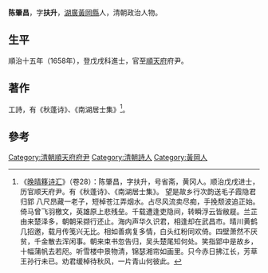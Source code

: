 '''陈肇昌'''，字'''扶升'''，[[湖廣|湖廣]][[黃岡縣|黃岡縣]]人，清朝政治人物。

==生平==
順治十五年（1658年），登戊戌科進士，官至[[順天府|順天府]]府尹。

==著作==
工詩，有《秋蓬诗》、《南湖居士集》<ref>《[[晚晴簃诗汇|晚晴簃诗汇]]》（卷28）：陈肇昌，字扶升，号省斋，黄冈人。顺治戊戌进士，历官顺天府尹。有《秋蓬诗》、《南湖居士集》。 望是故乡行次韵送毛子霞隐君归郢 八尺昂藏一老子，短棹苍江弄烟水。占尽风流卖尽痴，手挽颓波追正始。倚马曾飞羽檄文，英雄原上悲残垒。千载遭逢吏隐间，转瞬浮云皆敝屣。兰芷由来楚泽多，朝朝采撷行还止。海内声华久识君，相逢却在武昌市。晴川黄鹤几招邀，载月传笺兴无比。相如善病复多情，白头红粉同欢倚。四壁萧然不厌贫，千金散去浑闲事。朝来束书忽告归，吴头楚尾知何处。笑指郢中是故乡，十幅蒲帆去若咫。听雪楼中景物清，锦瑟湘帘如画里。只今赤日拂江长，芳草王孙行未已。劝君缓棹待秋风，一片青山何彼此。</ref>。

==參考==
{{reflist}}
{{清朝人物小作品}}
{{順治十五年戊戌科殿試金榜}}
{{DEFAULTSORT:Chen陳}}
[[Category:清朝順天府府尹|Category:清朝順天府府尹]]
[[Category:清朝詩人|Category:清朝詩人]]
[[Category:黃岡人|Category:黃岡人]]